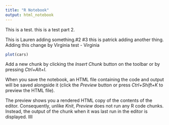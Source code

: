 ```yaml
---
title: "R Notebook"
output: html_notebook
---
```


This is a test. this is a test part 2.

This is Lauren adding something.#2 #3
this is patrick adding another thing. 
Adding this change by Virginia 
test - Virginia
```r
plot(cars)
```

Add a new chunk by clicking the *Insert Chunk* button on the toolbar or by pressing *Ctrl+Alt+I*.

When you save the notebook, an HTML file containing the code and output will be saved alongside it (click the *Preview* button or press *Ctrl+Shift+K* to preview the HTML file).

The preview shows you a rendered HTML copy of the contents of the editor. Consequently, unlike *Knit*, *Preview* does not run any R code chunks. Instead, the output of the chunk when it was last run in the editor is displayed.
llll